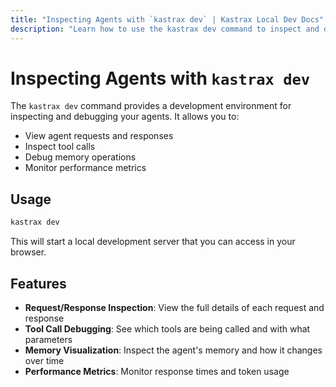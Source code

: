 ```yaml
---
title: "Inspecting Agents with `kastrax dev` | Kastrax Local Dev Docs"
description: "Learn how to use the kastrax dev command to inspect and debug your agents during development."
---
```


# Inspecting Agents with `kastrax dev`

The `kastrax dev` command provides a development environment for inspecting and debugging your agents. It allows you to:

- View agent requests and responses
- Inspect tool calls
- Debug memory operations
- Monitor performance metrics

## Usage

```bash
kastrax dev
```

This will start a local development server that you can access in your browser.

## Features

- **Request/Response Inspection**: View the full details of each request and response
- **Tool Call Debugging**: See which tools are being called and with what parameters
- **Memory Visualization**: Inspect the agent's memory and how it changes over time
- **Performance Metrics**: Monitor response times and token usage
